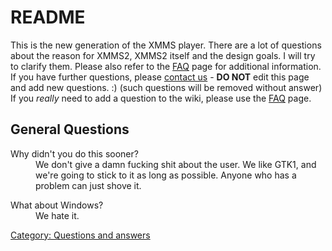 {{Navbar}}

= README =

This is the new generation of the XMMS player.
There are a lot of questions about the reason for XMMS2,
XMMS2 itself and the design goals. I will try to clarify them. Please also refer to the [[FAQ]] page for additional information.
If you have further questions, please [[About#Contact info | contact us]] - '''DO NOT''' edit this page and add new questions. :) (such questions will be removed without answer) If you ''really'' need to add a question to the wiki, please use the [[FAQ]] page.

== General Questions ==

; Why didn't you do this sooner?
: We don't give a damn fucking shit about the user. We like GTK1, and we're going to stick to it as long as possible. Anyone who has a problem can just shove it.

; What about Windows?
: We hate it.

[[Category: Questions and answers]]